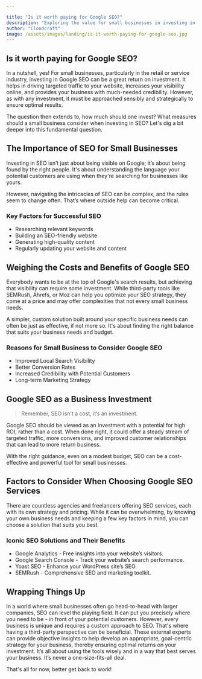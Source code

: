 ```yaml
---

title: "Is it worth paying for Google SEO?"
description: "Exploring the value for small businesses in investing in SEO"
author: "Cloudcraft"
image: /assets/images/landing/is-it-worth-paying-for-google-seo.jpg
---
```


## Is it worth paying for Google SEO?

In a nutshell, yes! For small businesses, particularly in the retail or service industry, investing in Google SEO can be a great return on investment. It helps in driving targeted traffic to your website, increases your visibility online, and provides your business with much-needed credibility. However, as with any investment, it must be approached sensibly and strategically to ensure optimal results.

The question then extends to, how much should one invest? What measures should a small business consider when investing in SEO? Let's dig a bit deeper into this fundamental question.

<ServicesBlurb />

## The Importance of SEO for Small Businesses

Investing in SEO isn’t just about being visible on Google; it’s about being found by the right people. It's about understanding the language your potential customers are using when they're searching for businesses like yours.

However, navigating the intricacies of SEO can be complex, and the rules seem to change often. That’s where outside help can become critical.

### Key Factors for Successful SEO

 * Researching relevant keywords
 * Building an SEO-friendly website
 * Generating high-quality content
 * Regularly updating your website and content

## Weighing the Costs and Benefits of Google SEO

Everybody wants to be at the top of Google's search results, but achieving that visibility can require some investment. While third-party tools like SEMRush, Ahrefs, or Moz can help you optimize your SEO strategy, they come at a price and may offer complexities that not every small business needs.

A simpler, custom solution built around your specific business needs can often be just as effective, if not more so. It's about finding the right balance that suits your business needs and budget.

### Reasons for Small Business to Consider Google SEO

 * Improved Local Search Visibility
 * Better Conversion Rates
 * Increased Credibility with Potential Customers
 * Long-term Marketing Strategy

<GetStartedBlurb />

## Google SEO as a Business Investment

<blockquote>Remember, SEO isn’t a cost, it’s an investment.</blockquote>

Google SEO should be viewed as an investment with a potential for high ROI, rather than a cost. When done right, it could offer a steady stream of targeted traffic, more conversions, and improved customer relationships that can lead to more return business.

With the right guidance, even on a modest budget, SEO can be a cost-effective and powerful tool for small businesses.

## Factors to Consider When Choosing Google SEO Services

There are countless agencies and freelancers offering SEO services, each with its own strategy and pricing. While it can be overwhelming, by knowing your own business needs and keeping a few key factors in mind, you can choose a solution that suits you best.

### Iconic SEO Solutions and Their Benefits

 * Google Analytics - Free insights into your website’s visitors.
 * Google Search Console - Track your website’s search performance.
 * Yoast SEO - Enhance your WordPress site’s SEO.
 * SEMRush - Comprehensive SEO and marketing toolkit.

## Wrapping Things Up

In a world where small businesses often go head-to-head with larger companies, SEO can level the playing field. It can put you precisely where you need to be - in front of your potential customers. However, every business is unique and requires a custom approach to SEO. That's where having a third-party perspective can be beneficial. These external experts can provide objective insights to help develop an appropriate, goal-centric strategy for your business, thereby ensuring optimal returns on your investment. It’s all about using the tools wisely and in a way that best serves your business. It’s never a one-size-fits-all deal.

That's all for now, better get back to work!
